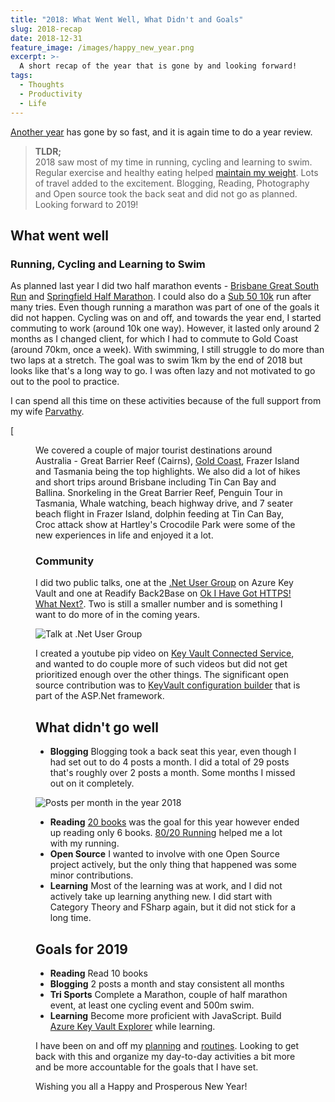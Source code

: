 ```yaml
---
title: "2018: What Went Well, What Didn't and Goals"
slug: 2018-recap
date: 2018-12-31
feature_image: /images/happy_new_year.png
excerpt: >-
  A short recap of the year that is gone by and looking forward!
tags:
  - Thoughts
  - Productivity
  - Life
---
```

[Another year](/blog/2017-recap/) has gone by so fast, and it is again time to do a year review.

> **TLDR;**  
2018 saw most of my time in running, cycling and learning to swim. Regular exercise and healthy eating helped [maintain my weight](/blog/how-i-lost-13-kilos-in-one-and-half-months/). Lots of travel added to the excitement. Blogging, Reading, Photography and Open source took the back seat and did not go as planned. Looking forward to 2019!

## What went well

### **Running, Cycling and Learning to Swim**

As planned last year I did two half marathon events - [Brisbane Great South Run](https://www.strava.com/activities/1495400703) and [Springfield Half Marathon](https://www.strava.com/activities/1628202657). I could also do a [Sub 50 10k](https://www.strava.com/activities/1756881573/overview) run after many tries. Even though running a marathon was part of one of the goals it did not happen. Cycling was on and off, and towards the year end, I started commuting to work (around 10k one way). However, it lasted only around 2 months as I changed client, for which I had to commute to Gold Coast (around 70km, once a week). With swimming, I still struggle to do more than two laps at a stretch. The goal was to swim 1km by the end of 2018 but looks like that's a long way to go. I was often lazy and not motivated to go out to the pool to practice.

I can spend all this time on these activities because of the full support from my wife [Parvathy](https://www.facebook.com/parvathy.panicker).

[<Figure src="/images/2018_sport.jpg)](https://2018.strava.com/en-us/video/92aff78b819c502351b85b8ef27e35025cd97adf" caption="### **Travel**" />

We covered a couple of major tourist destinations around Australia - Great Barrier Reef (Cairns), [Gold Coast](/blog/ndc-security-2018-overview-and-key-takeaways/), Frazer Island and Tasmania being the top highlights. We also did a lot of hikes and short trips around Brisbane including Tin Can Bay and Ballina. Snorkeling in the Great Barrier Reef, Penguin Tour in Tasmania, Whale watching, beach highway drive, and 7 seater beach flight in Frazer Island, dolphin feeding at Tin Can Bay, Croc attack show at Hartley's Crocodile Park were some of the new experiences in life and enjoyed it a lot.

### **Community**

I did two public talks, one at the [.Net User Group](https://www.meetup.com/en-AU/Brisbane-Net-User-Group/events/251639570/) on Azure Key Vault and one at Readify Back2Base on [Ok I Have Got HTTPS! What Next?](/blog/ok-i-have-got-https-what-next/). Two is still a smaller number and is something I want to do more of in the coming years.

![Talk at .Net User Group](/images/2018_talks_ug.jpg)

I created a youtube pip video on [Key Vault Connected Service](https://www.youtube.com/watch?v=S7EPrlpPqXw), and wanted to do couple more of such videos but did not get prioritized enough over the other things. The significant open source contribution was to [KeyVault configuration builder](https://github.com/aspnet/MicrosoftConfigurationBuilders/commits?author=rahulpnath) that is part of the ASP.Net framework.

## What didn't go well

-   **Blogging** Blogging took a back seat this year, even though I had set out to do 4 posts a month. I did a total of 29 posts that's roughly over 2 posts a month. Some months I missed out on it completely.

![Posts per month in the year 2018](/images/2018_postpermonth.jpg)

-   **Reading** [20 books](https://www.goodreads.com/user_challenges/13036464) was the goal for this year however ended up reading only 6 books. [80/20 Running](https://www.goodreads.com/book/show/20821042-80-20-running) helped me a lot with my running.
-   **Open Source** I wanted to involve with one Open Source project actively, but the only thing that happened was some minor contributions.
-   **Learning** Most of the learning was at work, and I did not actively take up learning anything new. I did start with Category Theory and FSharp again, but it did not stick for a long time.

## Goals for 2019

-   **Reading** Read 10 books
-   **Blogging** 2 posts a month and stay consistent all months
-   **Tri Sports** Complete a Marathon, couple of half marathon event, at least one cycling event and 500m swim.
-   **Learning** Become more proficient with JavaScript. Build [Azure Key Vault Explorer](https://github.com/rahulpnath/keyvaultexplorer) while learning.

I have been on and off my [planning](/blog/experimenting-with-pomodoro-technique/) and [routines](/blog/morning-routine/). Looking to get back with this and organize my day-to-day activities a bit more and be more accountable for the goals that I have set.

Wishing you all a Happy and Prosperous New Year!